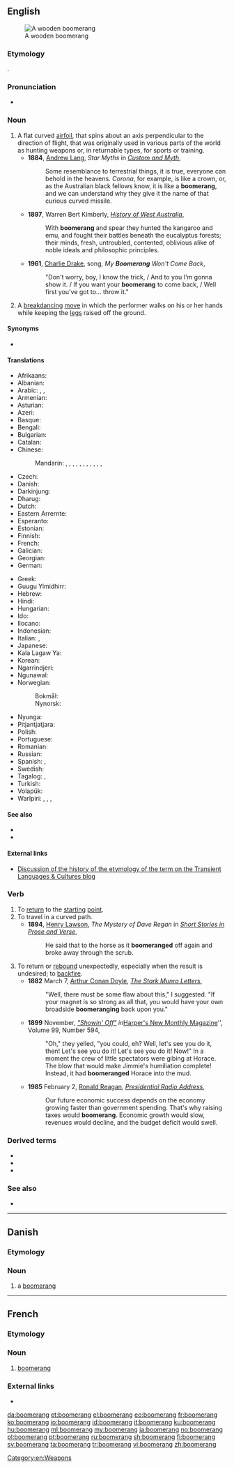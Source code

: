 ==English==
{{wikipedia}}
[[Image:Boomerang.jpg|thumb|A wooden boomerang]]

===Etymology===
{{bor|en|xdk|bumariny}}.

===Pronunciation===
* {{a|US}} {{IPA|/ˈbuməɹæŋ/|lang=en}}

===Noun===
{{en-noun}}

# A flat curved [[airfoil]], that spins about an axis perpendicular to the direction of flight, that was originally used in various parts of the world as hunting weapons or, in returnable types, for sports or training.
#* '''1884''', [[w:Andrew Lang|Andrew Lang]], ''Star Myths'' in ''[[s:Custom and Myth/Star Myths|Custom and Myth]]'',
#*: Some resemblance to terrestrial things, it is true, everyone can behold in the heavens. ''Corona'', for example, is like a crown, or, as the Australian black fellows know, it is like a '''boomerang''', and we can understand why they give it the name of that curious curved missile.
#* '''1897''', Warren Bert Kimberly, ''[[s:History of West Australia|History of West Australia]]'',
#*: With '''boomerang''' and spear they hunted the kangaroo and emu, and fought their battles beneath the eucalyptus forests; their minds, fresh, untroubled, contented, oblivious alike of noble ideals and philosophic principles.
#* '''1961''', [[w:Charlie Drake|Charlie Drake]], song, ''My '''Boomerang''' Won't Come Back'',
#*: "Don't worry, boy, I know the trick, / And to you I'm gonna show it. / If you want your '''boomerang''' to come back, / Well first you've got to... throw it."
# A [[breakdancing]] [[move]] in which the performer walks on his or her hands while keeping the [[leg]]s raised off the ground.

====Synonyms====
* {{l|en|kylie}}

====Translations====
{{trans-top|flat curved airfoil}}
* Afrikaans: {{t|af|boemerang}}
* Albanian: {{t+|sq|bumerang}}
* Arabic: {{t|ar|بوميرانغ}}, {{t|ar|بمرنغ}}, {{t|ar|كيد}}
* Armenian: {{t+|hy|բումերանգ}}
* Asturian: {{t|ast|bumerán|m}}
* Azeri: {{t|az|bumeranq}}
* Basque: {{t|eu|bumerang}}
* Bengali: {{t|bn|বুমেরাং}}
* Bulgarian: {{t|bg|бумеранг}}
* Catalan: {{t|ca|bumerang|m}}
* Chinese:
*: Mandarin: {{t|cmn|回飛棒}}, {{t|cmn|回飞棒|tr=huífēibàng}}, {{t|cmn|回旋鏢}}, {{t|cmn|回旋镖|tr=huíxuánbiāo}}, {{t+|cmn|飛去來器}}, {{t+|cmn|飞去来器|tr=fēiqùláiqì}}, {{t+|cmn|飛鏢}}, {{t+|cmn|飞镖|tr=fēibiāo}}, {{t|cmn|回力鏢}}, {{t|cmn|回力镖|tr=huílìbiāo}}, {{t|cmn|飛旋鏢}}, {{t|cmn|飞旋镖|tr=fēixuánbiāo}}
* Czech: {{t|cs|bumerang|m}}
* Danish: {{t+|da|boomerang|c}}
* Darkinjung: {{t|xda|barkan}}
* Dharug: {{t|xdk|buumarang}}
* Dutch: {{t+|nl|boemerang|m}}
* Eastern Arrernte: {{t-needed|aer}}
* Esperanto: {{t+|eo|bumerango}}
* Estonian: {{t|et|bumerang}}
* Finnish: {{t+|fi|bumerangi}}
* French: {{t+|fr|boomerang|m}}
* Galician: {{t|gl|búmerang|m}}
* Georgian: {{t|ka|ბუმერანგი}}
* German: {{t+|de|Bumerang|m}}
{{trans-mid}}
* Greek: {{t+|el|μπούμερανγκ|n}}
* Guugu Yimidhirr: {{t|kky|wangi}}
* Hebrew: {{t|he|בּוּמֶרַנְג|m|tr=bumerang}}
* Hindi: {{t|hi|बुमेरांग}}
* Hungarian: {{t+|hu|bumeráng}}
* Ido: {{t+|io|bumerango}}
* Ilocano: {{t|ilo|palladaw}}
* Indonesian: {{t+|id|bumerang}}
* Italian: {{t+|it|boomerang}}, {{t|it|bumerang}}
* Japanese: {{t+|ja|ブーメラン|tr=būmeran}}
* Kala Lagaw Ya: {{t-needed|mwp}}
* Korean: {{t|ko|부메랑}}
* Ngarrindjeri: {{t|nay|pankety}}
* Ngunawal: {{t|xul|berra}}
* Norwegian:
*: Bokmål: {{t+|nb|bumerang|m}}
*: Nynorsk: {{t|nn|bumerang|m}}
* Nyunga: {{t-needed|nys}}
* Pitjantjatjara: {{t|pjt|kaḻi}}
* Polish: {{t+|pl|bumerang|m-in}}
* Portuguese: {{t+|pt|bumerangue}}
* Romanian: {{t+|ro|bumerang}}
* Russian: {{t+|ru|бумера́нг|m}}
* Spanish: {{t+|es|bumerán|m}}, {{t+|es|búmeran|m}}
* Swedish: {{t+|sv|bumerang|c}}
* Tagalog: {{t|tl|haliryo}}, {{t|tl|bumeran}}
* Turkish: {{t+|tr|bumerang}}
* Volapük: {{t|vo|bumär}}
* Warlpiri: {{t|wbp|jilypirrpa}}, {{t|wbp|jurluparli}}, {{t|wbp|karli}}, {{t|wbp|kurrupardu}}
{{trans-bottom}}

====See also====
* {{l|en|frisbee}}<!-- both can refer to spinning flying toys -->
* {{l|en|woomera}}<!-- both refer to weapons used by Australian aborigines whose names derived from Australian aboriginal languages -->

====External links====
* [http://blogs.usyd.edu.au/elac/2008/10/an_unsaleable_bent_stick_boome_1.html Discussion of the history of the etymology of the term on the Transient Languages & Cultures blog]

===Verb===
{{en-verb|boomerangs|boomeranging|boomeranged|boomeranged}}

# To [[return]] to the [[starting]] [[point]]. {{rfex|lang=en}}<!--not used e.g. for a train, or an athlete on a track-->
# To travel in a curved path.
#* '''1894''', [[w:Henry Lawson|Henry Lawson]], ''The Mystery of Dave Regan'' in ''[http://gutenberg.net.au/ebooks06/0607911.txt Short Stories in Prose and Verse]'',
#*: He said that to the horse as it '''boomeranged''' off again and broke away through the scrub.
# To return or [[rebound]] unexpectedly, especially when the result is undesired; to [[backfire]].
#* '''1882''' March 7, [[w:Arthur Conan Doyle|Arthur Conan Doyle]], ''[[s:The Stark Munro Letters/Letter 6|The Stark Munro Letters]]'',
#*: "Well, there must be some flaw about this," I suggested. "If your magnet is so strong as all that, you would have your own broadside '''boomeranging''' back upon you."
#* '''1899''' November, ''[[s:"Showin' Off"|"Showin' Off"]] in ''[[w:Harper's Magazine|Harper's New Monthly Magazine]]'', Volume 99, Number 594,
#*: "Oh," they yelled, "you could, eh? Well, let's see you do it, then! Let's see you do it! Let's see you do it! Now!" In a moment the crew of little spectators were gibing at Horace. The blow that would make Jimmie's humiliation complete! Instead, it had '''boomeranged''' Horace into the mud.
#* '''1985''' February 2, [[w:Ronald Reagan|Ronald Reagan]], ''[[s:Presidential Radio Address - 2 February 1985|Presidential Radio Address]]'',
#*: Our future economic success depends on the economy growing faster than government spending. That's why raising taxes would '''boomerang'''. Economic growth would slow, revenues would decline, and the budget deficit would swell.

===Derived terms===
* {{l|en|boomerang baby}}
* {{l|en|boomerang child}}
* {{l|en|boomeranger}}

===See also===
* {{l|en|bounce back}}

[[Category:en:Weapons]]

----

==Danish==
{{wikipedia|lang=da}}

===Etymology===
{{bor|da|en|boomerang}}

===Noun===
{{head|da|noun|g=c|definite singular|boomerangen|indefinite plural|boomeranger|definite plural|boomerangerne}}

# a [[#English|boomerang]]

----

==French==

===Etymology===
{{bor|fr|en|boomerang}}

===Noun===
{{fr-noun|m|boomerangs}}

# [[#English|boomerang]]

===External links===
* {{R:TLFi}}

[[da:boomerang]]
[[et:boomerang]]
[[el:boomerang]]
[[eo:boomerang]]
[[fr:boomerang]]
[[ko:boomerang]]
[[io:boomerang]]
[[id:boomerang]]
[[it:boomerang]]
[[ku:boomerang]]
[[hu:boomerang]]
[[ml:boomerang]]
[[my:boomerang]]
[[ja:boomerang]]
[[no:boomerang]]
[[pl:boomerang]]
[[pt:boomerang]]
[[ru:boomerang]]
[[sh:boomerang]]
[[fi:boomerang]]
[[sv:boomerang]]
[[ta:boomerang]]
[[tr:boomerang]]
[[vi:boomerang]]
[[zh:boomerang]]